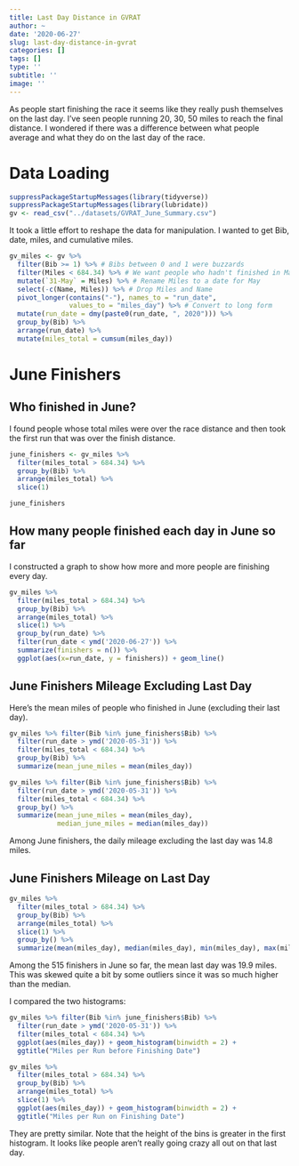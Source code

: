 ```yaml
---
title: Last Day Distance in GVRAT
author: ~
date: '2020-06-27'
slug: last-day-distance-in-gvrat
categories: []
tags: []
type: ''
subtitle: ''
image: ''
---
```


As people start finishing the race it seems like they really push themselves on the last day. I've seen people running 20, 30, 50 miles to reach the final distance. I wondered if there was a difference between what people average and what they do on the last day of the race.

# Data Loading
```r
suppressPackageStartupMessages(library(tidyverse))
suppressPackageStartupMessages(library(lubridate))
gv <- read_csv("../datasets/GVRAT_June_Summary.csv")
```

It took a little effort to reshape the data for manipulation. I wanted to get Bib, date, miles, and cumulative miles.

```r
gv_miles <- gv %>% 
  filter(Bib >= 1) %>% # Bibs between 0 and 1 were buzzards
  filter(Miles < 684.34) %>% # We want people who hadn't finished in May
  mutate(`31-May` = Miles) %>% # Rename Miles to a date for May
  select(-c(Name, Miles)) %>% # Drop Miles and Name
  pivot_longer(contains("-"), names_to = "run_date", 
               values_to = "miles_day") %>% # Convert to long form
  mutate(run_date = dmy(paste0(run_date, ", 2020"))) %>% 
  group_by(Bib) %>% 
  arrange(run_date) %>%
  mutate(miles_total = cumsum(miles_day)) 
```

# June Finishers

## Who finished in June?

I found people whose total miles were over the race distance and then took the first run that was over the finish distance.

```r
june_finishers <- gv_miles %>% 
  filter(miles_total > 684.34) %>%
  group_by(Bib) %>%
  arrange(miles_total) %>%
  slice(1)

june_finishers
```

## How many people finished each day in June so far

I constructed a graph to show how more and more people are finishing every day.

```r
gv_miles %>% 
  filter(miles_total > 684.34) %>%
  group_by(Bib) %>%
  arrange(miles_total) %>%
  slice(1) %>%
  group_by(run_date) %>%
  filter(run_date < ymd('2020-06-27')) %>%
  summarize(finishers = n()) %>%
  ggplot(aes(x=run_date, y = finishers)) + geom_line()
```

## June Finishers Mileage Excluding Last Day

Here's the mean miles of people who finished in June (excluding their last day).

```r
gv_miles %>% filter(Bib %in% june_finishers$Bib) %>%
  filter(run_date > ymd('2020-05-31')) %>%
  filter(miles_total < 684.34) %>%
  group_by(Bib) %>% 
  summarize(mean_june_miles = mean(miles_day))
```

```r
gv_miles %>% filter(Bib %in% june_finishers$Bib) %>%
  filter(run_date > ymd('2020-05-31')) %>%
  filter(miles_total < 684.34) %>%
  group_by() %>% 
  summarize(mean_june_miles = mean(miles_day), 
            median_june_miles = median(miles_day)) 
```

Among June finishers, the daily mileage excluding the last day was 14.8 miles.

## June Finishers Mileage on Last Day

```r
gv_miles %>% 
  filter(miles_total > 684.34) %>%
  group_by(Bib) %>%
  arrange(miles_total) %>%
  slice(1) %>%
  group_by() %>%
  summarize(mean(miles_day), median(miles_day), min(miles_day), max(miles_day))
```

Among the 515 finishers in June so far, the mean last day was 19.9 miles. This was skewed quite a bit by some outliers since it was so much higher than the median.

I compared the two histograms:

```r
gv_miles %>% filter(Bib %in% june_finishers$Bib) %>%
  filter(run_date > ymd('2020-05-31')) %>%
  filter(miles_total < 684.34) %>% 
  ggplot(aes(miles_day)) + geom_histogram(binwidth = 2) +
  ggtitle("Miles per Run before Finishing Date")

gv_miles %>% 
  filter(miles_total > 684.34) %>%
  group_by(Bib) %>%
  arrange(miles_total) %>%
  slice(1) %>%
  ggplot(aes(miles_day)) + geom_histogram(binwidth = 2) +
  ggtitle("Miles per Run on Finishing Date")
```

They are pretty similar. Note that the height of the bins is greater in the first histogram. It looks like people aren't really going crazy all out on that last day.


